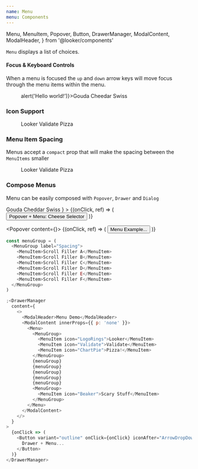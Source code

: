 ```yaml
---
name: Menu
menu: Components
---
```


  Menu,
  MenuItem,
  Popover,
  Button,
  DrawerManager,
  ModalContent,
  ModalHeader,
} from '@looker/components'

<StatusAndResources
  status="experimental"
  figmaURL="https://www.figma.com/file/VyHO1Hv1XaW1v3lE9I4PVT/Menu"
  githubURL="https://github.com/looker/lens/blob/master/src/components/Menu/Menu.tsx"
  feedbackTitle="Menu Component Feedback"
/>

`Menu` displays a list of choices.

#### Focus & Keyboard Controls

When a menu is focused the `up` and `down` arrow keys will move focus through the menu items within the menu.

<Playground>
  <Menu>
    <MenuItem onClick={() => alert('Hello world!')}>Gouda</MenuItem>
    <MenuItem>Cheedar</MenuItem>
    <MenuItem>Swiss</MenuItem>
  </Menu>
</Playground>

### Icon Support

<Playground>
  <Menu>
    <MenuItem icon="LogoRings">Looker</MenuItem>
    <MenuItem icon="Validate">Validate</MenuItem>
    <MenuItem icon="ChartPie">Pizza</MenuItem>
  </Menu>
</Playground>

### Menu Item Spacing

Menus accept a `compact` prop that will make the spacing between the `MenuItems` smaller

<Playground>
  <Menu compact>
    <MenuItem icon="LogoRings">Looker</MenuItem>
    <MenuItem icon="Validate">Validate</MenuItem>
    <MenuItem icon="ChartPie">Pizza</MenuItem>
  </Menu>
</Playground>

### Compose Menus

Menu can be easily composed with `Popover`, `Drawer` and `Dialog`

<Playground>
  <Popover
    content={
      <Menu>
        <MenuItem icon="FavoriteOutline">Gouda</MenuItem>
        <MenuItem icon="FavoriteOutline" detail="Is often orange">
          Cheddar
        </MenuItem>
        <MenuItem icon="FavoriteOutline">Swiss</MenuItem>
      </Menu>
    }
  >
    {(onClick, ref) => (
      <Button
        aria-haspopup="true"
        variant="outline"
        iconAfter="ArrowDropDown"
        onClick={onClick}
        ref={ref}
      >
        Popover + Menu: Cheese Selector
      </Button>
    )}
  </Popover>
</Playground>

<Popover content={<MenuGroupDemo />}>
  {(onClick, ref) => (
    <Button
      aria-haspopup="true"
      variant="outline"
      iconAfter="ArrowDropDown"
      onClick={onClick}
      ref={ref}
    >
      Menu Example...
    </Button>
  )}
</Popover>

```js
const menuGroup = (
  <MenuGroup label="Spacing">
    <MenuItem>Scroll Filler A</MenuItem>
    <MenuItem>Scroll Filler B</MenuItem>
    <MenuItem>Scroll Filler C</MenuItem>
    <MenuItem>Scroll Filler D</MenuItem>
    <MenuItem>Scroll Filler E</MenuItem>
    <MenuItem>Scroll Filler F</MenuItem>
  </MenuGroup>
)

;<DrawerManager
  content={
    <>
      <ModalHeader>Menu Demo</ModalHeader>
      <ModalContent innerProps={{ p: 'none' }}>
        <Menu>
          <MenuGroup>
            <MenuItem icon="LogoRings">Looker</MenuItem>
            <MenuItem icon="Validate">Validate</MenuItem>
            <MenuItem icon="ChartPie">Pizza!</MenuItem>
          </MenuGroup>
          {menuGroup}
          {menuGroup}
          {menuGroup}
          {menuGroup}
          {menuGroup}
          <MenuGroup>
            <MenuItem icon="Beaker">Scary Stuff</MenuItem>
          </MenuGroup>
        </Menu>
      </ModalContent>
    </>
  }
>
  {onClick => (
    <Button variant="outline" onClick={onClick} iconAfter="ArrowDropDown">
      Drawer + Menu...
    </Button>
  )}
</DrawerManager>
```
